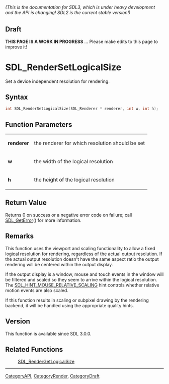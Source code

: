 ====== (This is the documentation for SDL3, which is under heavy development and the API is changing! SDL2 is the current stable version!) ======

== Draft ==

'''THIS PAGE IS A WORK IN PROGRESS''' ... Please make edits to this page to improve it!


<!-- #*^*^*^*^*See https://wiki.libsdl.org/SGFunctions for details on editing this page*^*^*^*^* -->
= SDL_RenderSetLogicalSize =

Set a device independent resolution for rendering.

== Syntax ==

<syntaxhighlight lang='c'>
int SDL_RenderSetLogicalSize(SDL_Renderer * renderer, int w, int h);
</syntaxhighlight>

== Function Parameters ==

{|
|'''renderer'''
|the renderer for which resolution should be set
|-
|'''w'''
|the width of the logical resolution
|-
|'''h'''
|the height of the logical resolution
|}

== Return Value ==

Returns 0 on success or a negative error code on failure; call
[[SDL_GetError]]() for more information.

== Remarks ==

This function uses the viewport and scaling functionality to allow a fixed
logical resolution for rendering, regardless of the actual output
resolution. If the actual output resolution doesn't have the same aspect
ratio the output rendering will be centered within the output display.

If the output display is a window, mouse and touch events in the window
will be filtered and scaled so they seem to arrive within the logical
resolution. The [[SDL_HINT_MOUSE_RELATIVE_SCALING]] hint controls whether
relative motion events are also scaled.

If this function results in scaling or subpixel drawing by the rendering
backend, it will be handled using the appropriate quality hints.

== Version ==

This function is available since SDL 3.0.0.

== Related Functions ==

:[[SDL_RenderGetLogicalSize]]

----
[[CategoryAPI]], [[CategoryRender]], [[CategoryDraft]]


